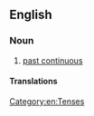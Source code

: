 ==English==

===Noun===
{{en-noun|-}}

# {{lb|en|grammar}} [[past continuous]]

====Translations====
{{trans-see|past progressive|past continuous}}

[[Category:en:Tenses]]